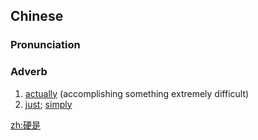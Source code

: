 ==Chinese==
{{zh-forms}}

===Pronunciation===
{{zh-pron
|m=yìngshì
|c=ngaang6 si6
|mn=qz:ngǐ-sǐ/xm:ngī-sī/zz:ngēe-sī
|cat=adj
}}

===Adverb===
{{zh-adv}}

# [[actually]] (accomplishing something extremely difficult)
# [[just]]; [[simply]]

[[zh:硬是]]